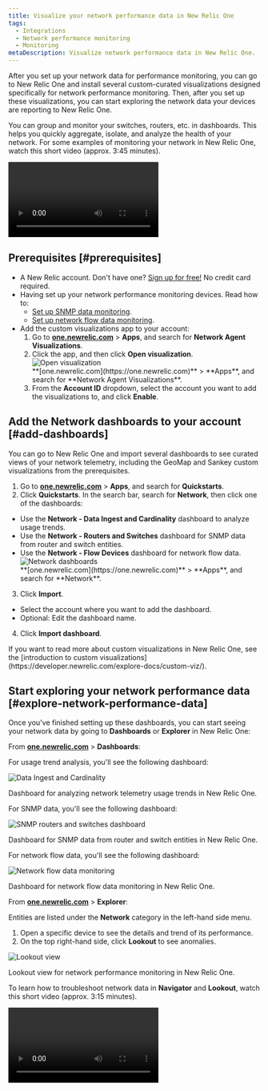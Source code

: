 ```yaml
---
title: Visualize your network performance data in New Relic One
tags:
  - Integrations
  - Network performance monitoring
  - Monitoring
metaDescription: Visualize network performance data in New Relic One.
---
```








After you set up your network data for performance monitoring, you can go to New Relic One and install several custom-curated visualizations designed specifically for network performance monitoring. Then, after you set up these visualizations, you can start exploring the network data your devices are reporting to New Relic One.

You can group and monitor your switches, routers, etc. in dashboards. This helps you quickly aggregate, isolate, and analyze the health of your network. For some examples of monitoring your network in New Relic One, watch this short video (approx. 3:45 minutes).

<Video
  id="rnxfPSR_ZCo"
  type="youtube"
/>

## Prerequisites [#prerequisites]

* A New Relic account. Don't have one? [Sign up for free!](https://newrelic.com/signup) No credit card required.
* Having set up your network performance monitoring devices. Read how to:
  * [Set up SNMP data monitoring](/docs/network-performance-monitoring/setup-performance-monitoring/snmp-performance-monitoring).
  * [Set up network flow data monitoring](/docs/network-performance-monitoring/setup-performance-monitoring/network-flow-monitoring).
* Add the custom visualizations app to your account:
  1. Go to **[one.newrelic.com](https://one.newrelic.com)** > **Apps**, and search for **Network Agent Visualizations**.
  2. Click the app, and then click **Open visualization**.
     <img
       src={openViz}
       title="Open visualization"
       alt="Open visualization"
     />
     <figcaption>**[one.newrelic.com](https://one.newrelic.com)** > **Apps**, and search
     for **Network Agent Visualizations**.</figcaption>
  3. From the **Account ID** dropdown, select the account you want to add the visualizations to, and click **Enable**.

## Add the Network dashboards to your account [#add-dashboards]

You can go to New Relic One and import several dashboards to see curated views of your network telemetry, including the GeoMap and Sankey custom visualizations from the prerequisites.

1. Go to **[one.newrelic.com](https://one.newrelic.com)** > **Apps**, and search for **Quickstarts**.
2. Click **Quickstarts**. In the search bar, search for **Network**, then click one of the dashboards:

* Use the **Network - Data Ingest and Cardinality** dashboard to analyze usage trends.
* Use the **Network - Routers and Switches** dashboard for SNMP data from router and switch entities.
* Use the **Network - Flow Devices** dashboard for network flow data.
  <img
    src={quickstartsNetwork}
    title="Quickstarts Network search"
    alt="Network dashboards"
  />
  <figcaption>**[one.newrelic.com](https://one.newrelic.com)** > **Apps**, and search for **Network**.</figcaption>

3. Click **Import**.

* Select the account where you want to add the dashboard.
* Optional: Edit the dashboard name.

4. Click **Import dashboard**.

<Callout variant="tip">
  If you want to read more about custom visualizations in New Relic One, see the [introduction to custom visualizations](https://developer.newrelic.com/explore-docs/custom-viz/).
</Callout>

## Start exploring your network performance data [#explore-network-performance-data]

Once you've finished setting up these dashboards, you can start seeing your network data by going to **Dashboards** or **Explorer** in New Relic One:

From **[one.newrelic.com](https://one.newrelic.com)** > **Dashboards**:

For usage trend analysis, you'll see the following dashboard:

<img
  src={dashboardDataIngestAndCardinality}
  title="Data Ingest and Cardinality"
  alt="Data Ingest and Cardinality"
/>

<figcaption>
  Dashboard for analyzing network telemetry usage trends in New Relic One.
</figcaption>

For SNMP data, you'll see the following dashboard:

<img
  src={dashboardRoutersAndSwitches}
  title="SNMP routers and switches dashboard"
  alt="SNMP routers and switches dashboard"
/>

<figcaption>
  Dashboard for SNMP data from router and switch entities in New Relic One.
</figcaption>

For network flow data, you'll see the following dashboard:

<img
  src={flowDataDashboard}
  title="Network flow data monitoring"
  alt="Network flow data monitoring"
/>

<figcaption>
  Dashboard for network flow data monitoring in New Relic One.
</figcaption>

From **[one.newrelic.com](https://one.newrelic.com)** > **Explorer**:

Entities are listed under the **Network** category in the left-hand side menu.

1. Open a specific device to see the details and trend of its performance.
2. On the top right-hand side, click **Lookout** to see anomalies.

<img
  src={snmpDashboard}
  title="Lookout view"
  alt="Lookout view"
/>

<figcaption>
  Lookout view for network performance monitoring in New Relic One.
</figcaption>

To learn how to troubleshoot network data in **Navigator** and **Lookout**, watch this short video (approx. 3:15 minutes).

<Video
  id="qkakBi0Lc9Y"
  type="youtube"
/>
